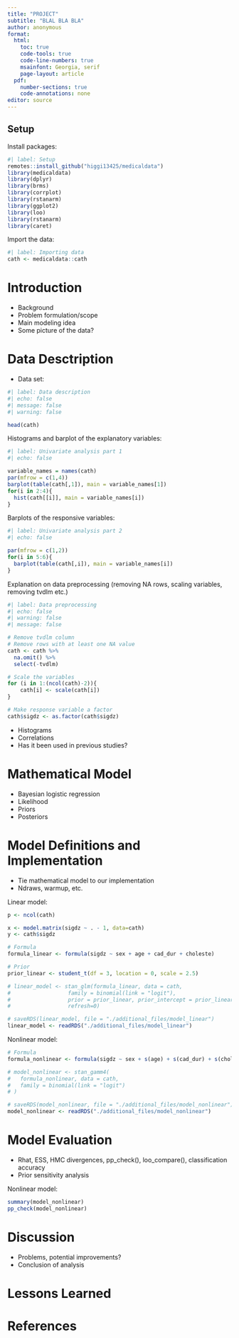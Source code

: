 ```yaml
---
title: "PROJECT"
subtitle: "BLAL BLA BLA"
author: anonymous
format:
  html:
    toc: true
    code-tools: true
    code-line-numbers: true
    msainfont: Georgia, serif
    page-layout: article
  pdf:  
    number-sections: true
    code-annotations: none
editor: source
---
```


:::: {.content-hidden when-format="pdf"}
::: {.callout-warning collapse=false}
 
## Setup

Install packages:

```r
#| label: Setup
remotes::install_github("higgi13425/medicaldata")
library(medicaldata)
library(dplyr)
library(brms)
library(corrplot)
library(rstanarm)
library(ggplot2)
library(loo)
library(rstanarm)
library(caret)
```

Import the data:

```r
#| label: Importing data
cath <- medicaldata::cath
```

:::
::::


# Introduction 

- Background
- Problem formulation/scope
- Main modeling idea
- Some picture of the data?

# Data Desctription

- Data set:

```r
#| label: Data description
#| echo: false
#| message: false
#| warning: false

head(cath)
```

Histograms and barplot of the explanatory variables:

```r
#| label: Univariate analysis part 1
#| echo: false

variable_names = names(cath)
par(mfrow = c(1,4))
barplot(table(cath[,1]), main = variable_names[1])
for(i in 2:4){
  hist(cath[[i]], main = variable_names[i])
}

```

Barplots of the responsive variables:

```r
#| label: Univariate analysis part 2
#| echo: false

par(mfrow = c(1,2))
for(i in 5:6){
  barplot(table(cath[,i]), main = variable_names[i])
}
```

Explanation on data preprocessing (removing NA rows, scaling variables, removing tvdlm etc.)

```r
#| label: Data preprocessing
#| echo: false
#| warning: false
#| message: false

# Remove tvdlm column
# Remove rows with at least one NA value
cath <- cath %>%
  na.omit() %>%
  select(-tvdlm)

# Scale the variables
for (i in 1:(ncol(cath)-2)){
    cath[i] <- scale(cath[i])
}

# Make response variable a factor
cath$sigdz <- as.factor(cath$sigdz)
```

- Histograms
- Correlations
- Has it been used in previous studies?


# Mathematical Model

- Bayesian logistic regression
- Likelihood
- Priors
- Posteriors


# Model Definitions and Implementation

- Tie mathematical model to our implementation
- Ndraws, warmup, etc.

Linear model:

```r
p <- ncol(cath)

x <- model.matrix(sigdz ~ . - 1, data=cath)
y <- cath$sigdz

# Formula
formula_linear <- formula(sigdz ~ sex + age + cad_dur + choleste)

# Prior
prior_linear <- student_t(df = 3, location = 0, scale = 2.5)

# linear_model <- stan_glm(formula_linear, data = cath,
#                  family = binomial(link = "logit"), 
#                  prior = prior_linear, prior_intercept = prior_linear, QR=TRUE,
#                  refresh=0)

# saveRDS(linear_model, file = "./additional_files/model_linear")
linear_model <- readRDS("./additional_files/model_linear")                
```


Nonlinear model:

```r
# Formula
formula_nonlinear <- formula(sigdz ~ sex + s(age) + s(cad_dur) + s(choleste))

# model_nonlinear <- stan_gamm4(
#   formula_nonlinear, data = cath,
#   family = binomial(link = "logit")
# )

# saveRDS(model_nonlinear, file = "./additional_files/model_nonlinear")
model_nonlinear <- readRDS("./additional_files/model_nonlinear")
```

# Model Evaluation
- Rhat, ESS, HMC divergences, pp_check(), loo_compare(), classification accuracy
- Prior sensitivity analysis

Nonlinear model:

```r
summary(model_nonlinear)
pp_check(model_nonlinear)
```

# Discussion
- Problems, potential improvements?
- Conclusion of analysis

# Lessons Learned


# References

